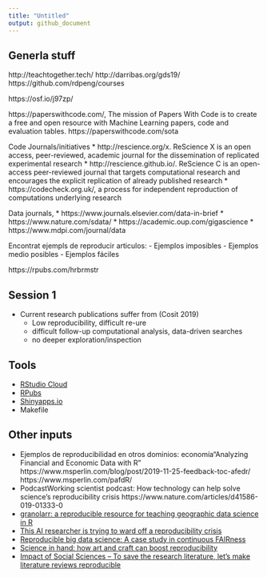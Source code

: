 ```yaml
---
title: "Untitled"
output: github_document
---
```



## Generla stuff
http://teachtogether.tech/
http://darribas.org/gds19/
https://github.com/rdpeng/courses

https://osf.io/j97zp/


https://paperswithcode.com/, The mission of Papers With Code is to create a free and open resource with Machine Learning papers, code and evaluation tables.
https://paperswithcode.com/sota


Code Journals/initiatives
  * http://rescience.org/x. ReScience X is an open access, peer-reviewed, academic journal for the dissemination of replicated experimental research
  * http://rescience.github.io/. ReScience C is an open-access peer-reviewed journal that targets computational research and encourages the explicit replication of already published research
  * https://codecheck.org.uk/, a process for independent reproduction of computations underlying research

Data journals,
  * https://www.journals.elsevier.com/data-in-brief
  * https://www.nature.com/sdata/
  * https://academic.oup.com/gigascience
  * https://www.mdpi.com/journal/data

Encontrat ejempls de reproducir articulos:
- Ejemplos imposibles
- Ejemplos medio posibles
- Ejemplos fáciles

https://rpubs.com/hrbrmstr


## Session 1


* Current research publications suffer from (Cosit 2019)
  * Low reproducibility, difficult re-ure
  * difficult follow-up computational analysis, data-driven searches
  * no deeper exploration/inspection 
  
## Tools

* [RStudio Cloud](https://rstudio.cloud/)
* [RPubs](https://rpubs.com/)
* [Shinyapps.io](https://www.shinyapps.io/)
* Makefile

## Other inputs

* Ejemplos de reproducibilidad en otros dominios: 
economía“Analyzing Financial and Economic Data with R"
https://www.msperlin.com/blog/post/2019-11-25-feedback-toc-afedr/ 
https://www.msperlin.com/pafdR/
* PodcastWorking scientist podcast: How technology can help solve science's reproducibility crisis
https://www.nature.com/articles/d41586-019-01333-0
* [granolarr: a reproducible resource for teaching geographic data science in R](https://sdesabbata.github.io/granolarr/)
* [This AI researcher is trying to ward off a reproducibility crisis](https://www.nature.com/articles/d41586-019-03895-5)
* [Reproducible big data science: A case study in continuous FAIRness](https://journals.plos.org/plosone/article?id=10.1371/journal.pone.0213013)
* [Science in hand: how art and craft can boost reproducibility](https://www.nature.com/articles/d41586-018-07676-4)
* [Impact of Social Sciences – To save the research literature, let’s make literature reviews reproducible](https://blogs.lse.ac.uk/impactofsocialsciences/2018/06/19/to-save-the-research-literature-lets-make-literature-reviews-reproducible/)


